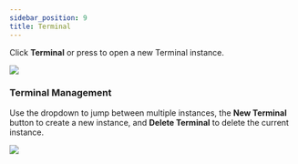 ```yaml
---
sidebar_position: 9
title: Terminal
---
```



Click **Terminal** or press <Keybinding mac="⇧ ⌘ `" winux="ctrl+shift+`" /> to open a new Terminal instance.

<img src="/product/terminal.png"></img>

### Terminal Management
Use the dropdown to jump between multiple instances, the **New Terminal** button to create a new instance, and **Delete Terminal** to delete the current instance.

<img src="/product/terminal-management.png"></img>